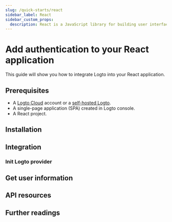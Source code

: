 ```yaml
---
slug: /quick-starts/react
sidebar_label: React
sidebar_custom_props:
  description: React is a JavaScript library for building user interfaces.
---
```




# Add authentication to your React application

This guide will show you how to integrate Logto into your React application.

<GuideTip />

## Prerequisites

- A [Logto Cloud](https://cloud.logto.io) account or a [self-hosted Logto](/introduction/set-up-logto-oss).
- A single-page application (SPA) created in Logto console.
- A React project.

## Installation

<Installation />

## Integration

### Init Logto provider

<InitClient />

<ImplementSignInAndSignOut />

<Checkpoint />

## Get user information

<GetUserInformation />

## API resources

<ApiResources />

## Further readings

<FurtherReadings />
